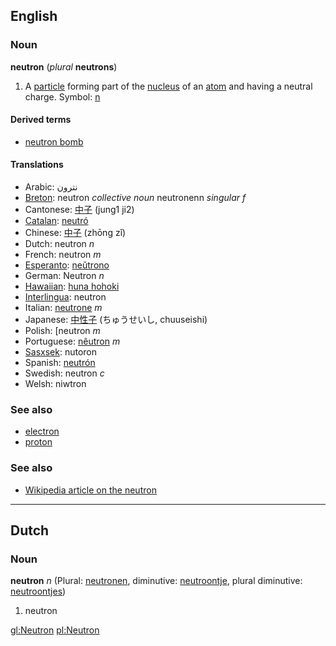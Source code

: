 ==English==
===Noun===
'''neutron''' (''plural'' '''neutrons''')

#A [[particle]] forming part of the [[nucleus]] of an [[atom]] and having a neutral charge. Symbol: [[n]]

====Derived terms====
*[[neutron bomb]]

====Translations====
*Arabic: نترون
*[[Breton]]: neutron ''collective noun'' neutronenn ''singular f''
*Cantonese: [[中子]] (jung1 ji2)
*[[Catalan]]: [[neutró]]
*Chinese: [[中子]] (zhōng zǐ)
*Dutch: neutron ''n''
*French: neutron ''m''
*[[Esperanto]]: [[neŭtrono]]
*German: Neutron ''n''
*[[Hawaiian]]: [[huna hohoki]]
*[[Interlingua]]: neutron
*Italian: [[neutrone]] ''m''
*Japanese: [[中性子]] (ちゅうせいし, chuuseishi)
*Polish: [neutron ''m''
*Portuguese: [[nêutron]] ''m''
*[[Sasxsek]]: nutoron
*Spanish: [[neutrón]]
*Swedish: neutron ''c''
*Welsh: niwtron

===See also===
*[[electron]]
*[[proton]]

===See also===
*[[w:neutron|Wikipedia article on the neutron]]

----
==Dutch==
===Noun===
'''neutron''' ''n'' (Plural: [[neutronen]], diminutive: [[neutroontje]], plural diminutive: [[neutroontjes]])

#neutron

[[gl:Neutron]]
[[pl:Neutron]]